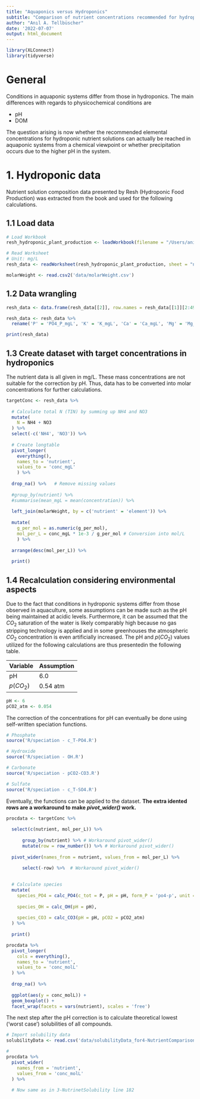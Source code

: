 ```yaml
---
title: "Aquaponics versus Hydroponics"
subtitle: "Comparison of nutrient concentrations recommended for hydroponics with their maximum solubilities under aquaponic conditions"
author: "Anıl A. Tellbüscher"
date: '2022-07-07'
output: html_document
---
```


```r
library(XLConnect)
library(tidyverse)
```



# General
Conditions in aquaponic systems differ from those in hydroponics. The main differences with regards to physicochemical conditions are

- pH
- DOM


The question arising is now whether the recommended elemental concentrations for hydroponic nutrient solutions can actually be reached in aquaponic systems from a chemical viewpoint or whether precipitation occurs due to the higher pH in the system.







# 1. Hydroponic data
Nutrient solution composition data presented by Resh (Hydroponic Food Production) was extracted from the book and used for the following calculations.



## 1.1 Load data
```r
# Load Workbook
resh_hydroponic_plant_production <- loadWorkbook(filename = "/Users/anil/Library/CloudStorage/OneDrive-JihočeskáuniverzitavČeskýchBudějovicích/General/Resh - Hydroponic Plant Production.xlsx")
```



```r
# Read Worksheet
# Unit: mg/L
resh_data <- readWorksheet(resh_hydroponic_plant_production, sheet = "nutrient solutions", region = c('A', 'C2:Q50'))
```



```r
molarWeight <- read.csv2('data/molarWeight.csv')
```



## 1.2 Data wrangling
```r
resh_data <- data.frame(resh_data[[2]], row.names = resh_data[[1]][2:49,1])

resh_data <- resh_data %>% 
  rename('P' = 'PO4_P_mgL', 'K' = 'K_mgL', 'Ca' = 'Ca_mgL', 'Mg' = 'Mg_mgL', 'S' = 'SO4_S_mgL', 'B' = 'B_mgL', 'Fe' = 'Fe_mgL', 'Mn' = 'Mn_mgL', 'Cu' = 'Cu_mgL', 'Zn' = 'Zn_mgL', 'Na' = 'Na_mgL', 'NH4' = 'NH4_N_mgL', 'Mo' = 'Mo_mgL', 'NO3' = 'NO3_N_mgL', 'Cl' = 'Cl_mgL') 

print(resh_data)
```



## 1.3 Create dataset with target concentrations in hydroponics
The nutrient data is all given in mg/L. These mass concentrations are not suitable for the correction by pH. Thus, data has to be converted into molar concentrations for further calculations.



```r
targetConc <- resh_data %>% 
  
  # Calculate total N (TIN) by summing up NH4 and NO3
  mutate(
    N = NH4 + NO3
  ) %>% 
  select(-c('NH4', 'NO3')) %>% 
  
  # Create longtable
  pivot_longer(
    everything(),
    names_to = 'nutrient',
    values_to = 'conc_mgL'
    ) %>% 
  
  drop_na() %>%   # Remove missing values
  
  #group_by(nutrient) %>% 
  #summarise(mean_mgL = mean(concentration)) %>% 
  
  left_join(molarWeight, by = c('nutrient' = 'element')) %>% 
  
  mutate(
    g_per_mol = as.numeric(g_per_mol),
    mol_per_L = conc_mgL * 1e-3 / g_per_mol # Conversion into mol/L
    ) %>% 
  
  arrange(desc(mol_per_L)) %>% 
  
  print()
```  



## 1.4 Recalculation considering environmental aspects
Due to the fact that conditions in hydroponic systems differ from those observed in aquaculture, some assumptions can be made such as the pH being maintained at acidic levels. Furthermore, it can be assumed that the $CO_{2}$ saturation of the water is likely comparably high because no gas stripping technology is applied and in some greenhouses the atmospheric $CO_{2}$ concentration is even artificially increased.
The pH and $p(CO_{2})$ values utilized for the following calculations are thus presentedin the following table.



|Variable   |Assumption|
|-----------|----------|
|pH         |6.0       |
|$p(CO_{2})$|0.54 atm  |



```r
pH <- 6
pCO2_atm <- 0.054
```



The correction of the concentrations for pH can eventually be done using self-written speciation functions.

```r
# Phosphate
source('R/speciation - c_T-PO4.R')

# Hydroxide
source('R/speciation - OH.R')

# Carbonate
source('R/speciation - pCO2-CO3.R')

# Sulfate
source('R/speciation - c_T-SO4.R')
```



Eventually, the functions can be applied to the dataset.
**The extra idented rows are a workaround to make *pivot_wider()* work.**

```r
procdata <- targetConc %>%
  
  select(c(nutrient, mol_per_L)) %>% 
  
      group_by(nutrient) %>% # Workaround pivot_wider()
      mutate(row = row_number()) %>% # Workaround pivot_wider()
  
  pivot_wider(names_from = nutrient, values_from = mol_per_L) %>% 
  
      select(-row) %>%  # Workaround pivot_wider()

  
  # Calculate species
  mutate(
    species_PO4 = calc_PO4(c_tot = P, pH = pH, form_P = 'po4-p', unit = 'mol'),
    
    species_OH = calc_OH(pH = pH),
    
    species_CO3 = calc_CO3(pH = pH, pCO2 = pCO2_atm)
  ) %>% 
  
  print()
```



```r
procdata %>% 
  pivot_longer(
    cols = everything(),
    names_to = 'nutrient',
    values_to = 'conc_molL'
  ) %>% 
  
  drop_na() %>% 
  
  ggplot(aes(y = conc_molL)) + 
  geom_boxplot() + 
  facet_wrap(facets = vars(nutrient), scales = 'free')
```



The next step after the pH correction is to calculate theoretical lowest ('worst case') solubilities of all compounds.

```r
# Import solubility data
solubilityData <- read.csv('data/solubilityData_for4-NutrientComparison.csv')

#
procdata %>% 
  pivot_wider(
    names_from = 'nutrient',
    values_from = 'conc_molL'
  ) %>% 
  
  # Now same as in 3-NutrinetSolubility line 182

```

